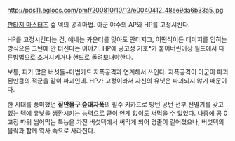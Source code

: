 http://pds11.egloos.com/pmf/200810/10/12/e0040412_48ee9da6b33a5.jpg

[[판타지 마스터즈]] 숲 덱의 공격마법. 
아군 야수의 AP와 HP를 고정시킨다.

HP를 고정시킨다는 건, 얘네는 카운터를 맞아도 안터지고, 어떤식이든 데미지를 입히는 방식으론 그턴에 안 터진다는 이야기. HP에 공고정 기호*가 붙어버린이상 필드에서 다른방법으로 소거시키거나 핸드로 돌려보내야한다.

보통, 피가 많은 버섯들+마법카드 자폭공격과 연계해서 쓰인다. 
자폭공격이 아군이 파괴된만큼의 적군을 같이 파괴인데. HP가 고정이라서 자신의 유닛은 파괴되지 않기 때문이다.

한 시대를 풍미했던 '''짙안물구 숲대자폭'''의 필수 키카드로 방턴 공턴 전부 전멸기를 갖고 있는 덱에 유닛을 생환시키는 능력으로 굳이 연계 없이도 써먹을 수 있었다. 나중에 공 0 고정 따위 씹어먹는 특능을 가진 버섯덱에서 써먹게 되어 명줄이 길어졌으나, 버섯덱의 몰락과 함께 역사 속으로 사라진다.
